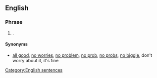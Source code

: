 ==English==

===Phrase===
{{head|en|phrase|head=[[it's]] [[all]] [[good]]}}

# {{label|en|idiomatic}} {{non-gloss definition|Used to express unconcern}}.

====Synonyms====
* {{sense|expression of unconcern}} [[all good]], [[no worries]], [[no problem]], [[no prob]], [[no probs]], [[no biggie]], don't worry about it, it's fine
[[Category:English sentences]]